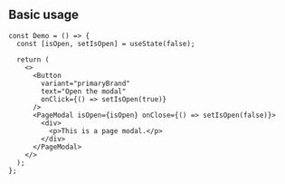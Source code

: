 
## Basic usage

<Preview>
  <Demo />
</Preview>

```tsx sandbox
const Demo = () => {
  const [isOpen, setIsOpen] = useState(false);

  return (
    <>
      <Button
        variant="primaryBrand"
        text="Open the modal"
        onClick={() => setIsOpen(true)}
      />
      <PageModal isOpen={isOpen} onClose={() => setIsOpen(false)}>
        <div>
          <p>This is a page modal.</p>
        </div>
      </PageModal>
    </>
  );
};
```
